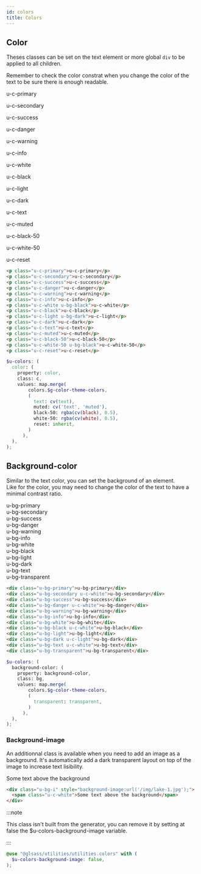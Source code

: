 ```yaml
---
id: colors
title: Colors
---
```


## Color

Theses classes can be set on the text element or more global `div` to be applied
to all children.

Remember to check the color constrat when you change the color of the text to be
sure there is enough readable.


<Example>
  <p className="u-mb-2 u-c-primary">u-c-primary</p>
  <p className="u-mb-2 u-c-secondary">u-c-secondary</p>
  <p className="u-mb-2 u-c-success">u-c-success</p>
  <p className="u-mb-2 u-c-danger">u-c-danger</p>
  <p className="u-mb-2 u-c-warning">u-c-warning</p>
  <p className="u-mb-2 u-c-info">u-c-info</p>
  <p className="u-mb-2 u-c-white u-bg-black">u-c-white</p>
  <p className="u-mb-2 u-c-black">u-c-black</p>
  <p className="u-mb-2 u-c-light u-bg-dark">u-c-light</p>
  <p className="u-mb-2 u-c-dark">u-c-dark</p>
  <p className="u-mb-2 u-c-text">u-c-text</p>
  <p className="u-mb-2 u-c-muted">u-c-muted</p>
  <p className="u-mb-2 u-c-black-50">u-c-black-50</p>
  <p className="u-mb-2 u-c-white-50 u-bg-black">u-c-white-50</p>
  <p className="u-mb-2 u-c-reset">u-c-reset</p>
</Example>

```html
<p class="u-c-primary">u-c-primary</p>
<p class="u-c-secondary">u-c-secondary</p>
<p class="u-c-success">u-c-success</p>
<p class="u-c-danger">u-c-danger</p>
<p class="u-c-warning">u-c-warning</p>
<p class="u-c-info">u-c-info</p>
<p class="u-c-white u-bg-black">u-c-white</p>
<p class="u-c-black">u-c-black</p>
<p class="u-c-light u-bg-dark">u-c-light</p>
<p class="u-c-dark">u-c-dark</p>
<p class="u-c-text">u-c-text</p>
<p class="u-c-muted">u-c-muted</p>
<p class="u-c-black-50">u-c-black-50</p>
<p class="u-c-white-50 u-bg-black">u-c-white-50</p>
<p class="u-c-reset">u-c-reset</p>
```

```scss
$u-colors: (
  color: (
    property: color,
    class: c,
    values: map.merge(
        colors.$g-color-theme-colors,
        (
          text: cv(text),
          muted: cv('text', 'muted'),
          black-50: rgba(cv(black), 0.5),
          white-50: rgba(cv(white), 0.5),
          reset: inherit,
        )
      ),
  ),
);
```

## Background-color

Similar to the text color, you can set the background of an element.<br/> Like
for the color, you may need to change the color of the text to have a minimal
contrast ratio.

<Example>
  <div className="u-mb-2 u-p-2 u-bg-primary">u-bg-primary</div>
  <div className="u-mb-2 u-p-2 u-bg-secondary u-c-white">u-bg-secondary</div>
  <div className="u-mb-2 u-p-2 u-bg-success">u-bg-success</div>
  <div className="u-mb-2 u-p-2 u-bg-danger u-c-white">u-bg-danger</div>
  <div className="u-mb-2 u-p-2 u-bg-warning">u-bg-warning</div>
  <div className="u-mb-2 u-p-2 u-bg-info">u-bg-info</div>
  <div className="u-mb-2 u-p-2 u-bg-white">u-bg-white</div>
  <div className="u-mb-2 u-p-2 u-bg-black u-c-white">u-bg-black</div>
  <div className="u-mb-2 u-p-2 u-bg-light">u-bg-light</div>
  <div className="u-mb-2 u-p-2 u-bg-dark u-c-light">u-bg-dark</div>
  <div className="u-mb-2 u-p-2 u-bg-text u-c-white">u-bg-text</div>
  <div className="u-mb-2 u-p-2 u-bg-transparent">u-bg-transparent</div>
</Example>

```html
<div class="u-bg-primary">u-bg-primary</div>
<div class="u-bg-secondary u-c-white">u-bg-secondary</div>
<div class="u-bg-success">u-bg-success</div>
<div class="u-bg-danger u-c-white">u-bg-danger</div>
<div class="u-bg-warning">u-bg-warning</div>
<div class="u-bg-info">u-bg-info</div>
<div class="u-bg-white">u-bg-white</div>
<div class="u-bg-black u-c-white">u-bg-black</div>
<div class="u-bg-light">u-bg-light</div>
<div class="u-bg-dark u-c-light">u-bg-dark</div>
<div class="u-bg-text u-c-white">u-bg-text</div>
<div class="u-bg-transparent">u-bg-transparent</div>
```

```scss
$u-colors: (
  background-color: (
    property: background-color,
    class: bg,
    values: map.merge(
        colors.$g-color-theme-colors,
        (
          transparent: transparent,
        )
      ),
  ),
);
```

### Background-image

An additionnal class is available when you need to add an image as a background.
It's automatically add a dark transparent layout on top of the image to increase
text lisibility.

<Example>
  <div
    class="u-bg-i u-p-4"
    style={{ backgroundImage: 'url("/img/lake-1.jpg")' }}
  >
    <span class="u-c-white">Some text above the background</span>
  </div>
</Example>

```html
<div class="u-bg-i" style="background-image:url('/img/lake-1.jpg');">
  <span class="u-c-white">Some text above the background</span>
</div>
```

:::note

This class isn't built from the generator, you can remove it by setting at false
the $u-colors-background-image variable.

:::

```scss
@use "@glsass/utilities/utilities.colors" with (
  $u-colors-background-image: false,
);
```
